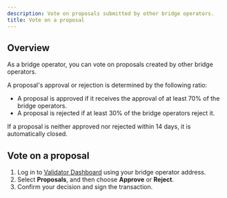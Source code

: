 ```yaml
---
description: Vote on proposals submitted by other bridge operators.
title: Vote on a proposal
---
```


## Overview

As a bridge operator, you can vote on proposals created by other
bridge operators.

A proposal's approval or rejection is determined by the following ratio:
* A proposal is approved if it receives the approval of at least 70%
of the bridge operators.
* A proposal is rejected if at least 30% of the
bridge operators reject it.

If a proposal is neither approved nor rejected within 14 days,
it is automatically closed.

## Vote on a proposal

1. Log in to [Validator Dashboard](https://validator.roninchain.com)
using your bridge operator address.
2. Select **Proposals**, and then choose **Approve** or **Reject**.
3. Confirm your decision and sign the transaction.
